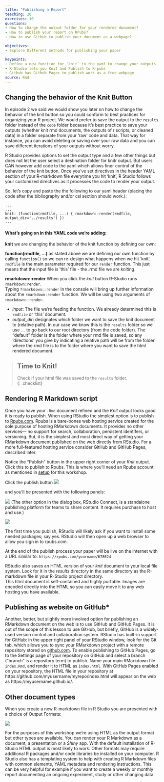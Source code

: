 ```yaml
---
title: "Publishing a Report"
teaching: 20
exercises: 10
questions:
- How to change the output folder for your rendered document?
- How to publish your report on RPubs?
- How to use Github to publish your document as a webpage?

objectives:
- Explore Different methods for publishing your paper

keypoints:
- Define a new function for `knit` in the yaml to change your outputs
- R-Studio lets you Knit and Publish to R-pubs
- Github has Github Pages to publish work as a free webpage
source: Rmd
---
```


## Changing the behavior of the Knit Button

In episode 2 we said we would show you later on how to change the behavior of the knit button so you could conform to best practices for organizing your R project. We would prefer to save the output to the `results` folder instead of the `code` folder because it's best practice to save your outputs (whether knit rmd documents, the outputs of r scripts, or cleaned data) in a folder separate from your 'raw' code and data. That way for instance, you can avoid deleting or saving over your raw data and you can save different iterations of your outputs without worry. 

R Studio provides options to set the output type and a few other things but does not let the user select a destination folder for knitr output.  But users CAN however add code to the yaml which allows finer control of the behavior of the knit button. Once you've set directives in the header YAML section of your R-markdown file everytime you hit 'knit', R Studio follows your customized directives as it processes the code to render your output. 

So, let's copy and paste the the following to our yaml header (placing the code after the bibliography and/or csl section should work.):

```
...
...
knit: (function(rmdfile, ...) { rmarkdown::render(rmdfile, output_dir='../results') })
---
```

#### What's going on in this YAML code we're adding:


**knit** we are changing the behavior of the knit function by defining our own:

**function(rmdfile, ...)** as stated above we are defining our own function by calling `function()` so we can re-design what happens when we hit 'knit'. `rmdfile` is the main parameter required for our `render` function. This just means that the input file is 'this' file - the .rmd file we are *knit*ing.

**rmarkdown::render** When you click the *knit* button R-Studio runs `rmarkdown:render`.  
Typing `?rmarkdown::render` in the console will bring up further information about the `rmarkdown:render` function. We will be using two arguments of `rmarkdown::render`.

- *input*: The file we're feeding the function. We already determined this is `rmdfile` or 'this' document.
- *output_dir*: designates which folder we want to save the knit document to (relative path). In our case we know this is the `results` folder so we use `..` to go back to our root directory (from the code folder). The "default" folder is the folder where your rmd file is saved, so any 'directions' you give by indicating a relative path will be from the folder where the rmd file is to the folder where you want to save the html rendered document.
  
> ## Time to Knit!
> Check if your html file was saved to the `results` folder.   
{: .checklist}

##  Rendering R Markdown script 

Once you have your `.Rmd` document refined and the _Knit_ output looks good it is ready to publish.  When using RStudio the simplest option is to publish to [Rpubs.com](https://rpubs.com).  Rpubs is a bare-bones web hosting service created for the sole purpose of hosting RMarkdown documents.  It provides no other services--- no support for search, collaboration, persistent identifers, or versioning.  But, it is the simplest and most direct way of getting your RMarkdown document published on the web directly from RStudio.  For a more full-featured hosting service consider GitHub and GitHub Pages, described later.

Notice the "Publish" button in the upper right corner of your _Knit_ output.  Click this to publish to Rpubs.  This is where you'll need an Rpubs account as mentioned in [setup](/setup.html) 
for this workshop.  

Click the publish button 
![](../fig/r-studio-knit-publish-button-scrnshot.png)

and you'll be presented with the following panels:

![](../fig/11-r-studio-knit-publish-to-scrnshot.png)
(The other option in the dialog box, RStudio Connect, is a standalone publishing platform for teams to share content.  It requires purchase to host and use.)

![](../fig/11-r-studio-knit-publish-confirm-scrnshot.png)

The first time you publish, RStudio will likely ask if you want to install some needed packages; say yes.  RStudio will then open up a web browser to allow you sign in to rpubs.com.

At the end of the publish process your paper will be live on the internet 
with a URL similar to: `https://rpubs.com/yourname/678624`

RStudio also saves an HTML version of your *knit* document to your local file system.  Look for it in the *results*
directory in the same directory as the R-markdown file in your R-Studio project directory.  
This html document is self-contained and highly portable.  Images are encoded directly into the HTML so you can easily move it to any web hosting you have available.


## Publishing as website on GitHub*

Another, better, but slightly more involved option for publishing an RMarkdown document on the web is to use GitHub and GitHub Pages.  It is out of the scope of this lesson to use GitHub, but briefly, GitHub is a widely-used version control and collaboration system.  RStudio has built-in support for GitHub: in the upper right panel of your RStudio window, look for the Git tab, which allows you to sync your RMarkdown project with a remote repository stored on [github.com](https://github.com).  To enable publishing to GitHub Pages, go to the Settings page of your repository on GitHub and select a branch ("branch" is a repository term) to publish.  Name your main RMarkdown file `index.Rmd`, and render it to HTML as `index.html`.  With GitHub Pages enabled on your repository, the HTML file in your repository at https://github.com/myusername/myrepo/index.html will appear on the web as https://myusername.github.io/.

## Other document types

When you create a new R-markdown file in R Studio you are presented with a choice of Output Formats:

![](../fig/11-rstudio-output-formats-scrnshot.png)

For the purposes of this workshop we're using HTML as the output format but other types are available.  You can render your R Markdown as a document, a presentation or a *Shiny* app.  With the default installation of R-Studio HTML output is most likely to work.  Other formats may require additional R packages and/or code libraries be installed on your computer.  R Studio also has a templating system to help with creating R Markdown files with common elements, YAML metadata and rendering instructions.  This can be very helpful for example if you want to create a weekly or monthly report documenting an ongoing experiment, study or other changing data.




